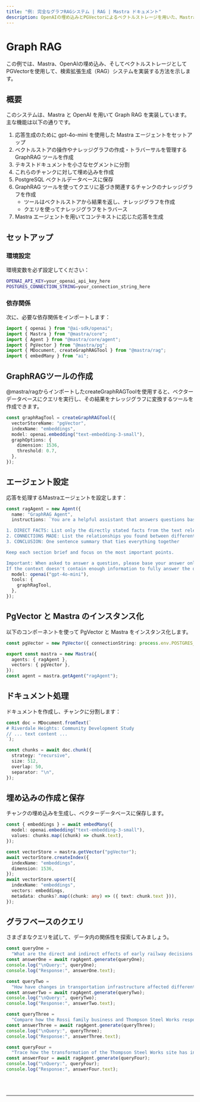 ```yaml
---
title: "例: 完全なグラフRAGシステム | RAG | Mastra ドキュメント"
description: OpenAIの埋め込みとPGVectorによるベクトルストレージを用いた、MastraでのグラフRAGシステム実装例。
---
```



# Graph RAG

この例では、Mastra、OpenAIの埋め込み、そしてベクトルストレージとしてPGVectorを使用して、検索拡張生成（RAG）システムを実装する方法を示します。

## 概要

このシステムは、Mastra と OpenAI を用いて Graph RAG を実装しています。主な機能は以下の通りです。

1. 応答生成のために gpt-4o-mini を使用した Mastra エージェントをセットアップ
2. ベクトルストアの操作やナレッジグラフの作成・トラバーサルを管理する GraphRAG ツールを作成
3. テキストドキュメントを小さなセグメントに分割
4. これらのチャンクに対して埋め込みを作成
5. PostgreSQL ベクトルデータベースに保存
6. GraphRAG ツールを使ってクエリに基づき関連するチャンクのナレッジグラフを作成
   - ツールはベクトルストアから結果を返し、ナレッジグラフを作成
   - クエリを使ってナレッジグラフをトラバース
7. Mastra エージェントを用いてコンテキストに応じた応答を生成

## セットアップ

### 環境設定

環境変数を必ず設定してください：

```bash filename=".env"
OPENAI_API_KEY=your_openai_api_key_here
POSTGRES_CONNECTION_STRING=your_connection_string_here
```

### 依存関係

次に、必要な依存関係をインポートします：

```typescript copy showLineNumbers filename="index.ts"
import { openai } from "@ai-sdk/openai";
import { Mastra } from "@mastra/core";
import { Agent } from "@mastra/core/agent";
import { PgVector } from "@mastra/pg";
import { MDocument, createGraphRAGTool } from "@mastra/rag";
import { embedMany } from "ai";
```

## GraphRAGツールの作成

@mastra/ragからインポートしたcreateGraphRAGToolを使用すると、ベクターデータベースにクエリを実行し、その結果をナレッジグラフに変換するツールを作成できます。

```typescript copy showLineNumbers{8} filename="index.ts"
const graphRagTool = createGraphRAGTool({
  vectorStoreName: "pgVector",
  indexName: "embeddings",
  model: openai.embedding("text-embedding-3-small"),
  graphOptions: {
    dimension: 1536,
    threshold: 0.7,
  },
});
```

## エージェント設定

応答を処理するMastraエージェントを設定します：

```typescript copy showLineNumbers{19} filename="index.ts"
const ragAgent = new Agent({
  name: "GraphRAG Agent",
  instructions: `You are a helpful assistant that answers questions based on the provided context. Format your answers as follows:

1. DIRECT FACTS: List only the directly stated facts from the text relevant to the question (2-3 bullet points)
2. CONNECTIONS MADE: List the relationships you found between different parts of the text (2-3 bullet points)
3. CONCLUSION: One sentence summary that ties everything together

Keep each section brief and focus on the most important points.

Important: When asked to answer a question, please base your answer only on the context provided in the tool. 
If the context doesn't contain enough information to fully answer the question, please state that explicitly.`,
  model: openai("gpt-4o-mini"),
  tools: {
    graphRagTool,
  },
});
```

## PgVector と Mastra のインスタンス化

以下のコンポーネントを使って PgVector と Mastra をインスタンス化します。

```typescript copy showLineNumbers{36} filename="index.ts"
const pgVector = new PgVector({ connectionString: process.env.POSTGRES_CONNECTION_STRING! });

export const mastra = new Mastra({
  agents: { ragAgent },
  vectors: { pgVector },
});
const agent = mastra.getAgent("ragAgent");
```

## ドキュメント処理

ドキュメントを作成し、チャンクに分割します：

```typescript copy showLineNumbers{45} filename="index.ts"
const doc = MDocument.fromText(`
# Riverdale Heights: Community Development Study
// ... text content ...
`);

const chunks = await doc.chunk({
  strategy: "recursive",
  size: 512,
  overlap: 50,
  separator: "\n",
});
```

## 埋め込みの作成と保存

チャンクの埋め込みを生成し、ベクターデータベースに保存します。

```typescript copy showLineNumbers{56} filename="index.ts"
const { embeddings } = await embedMany({
  model: openai.embedding("text-embedding-3-small"),
  values: chunks.map((chunk) => chunk.text),
});

const vectorStore = mastra.getVector("pgVector");
await vectorStore.createIndex({
  indexName: "embeddings",
  dimension: 1536,
});
await vectorStore.upsert({
  indexName: "embeddings",
  vectors: embeddings,
  metadata: chunks?.map((chunk: any) => ({ text: chunk.text })),
});
```

## グラフベースのクエリ

さまざまなクエリを試して、データ内の関係性を探索してみましょう。

```typescript copy showLineNumbers{82} filename="index.ts"
const queryOne =
  "What are the direct and indirect effects of early railway decisions on Riverdale Heights' current state?";
const answerOne = await ragAgent.generate(queryOne);
console.log("\nQuery:", queryOne);
console.log("Response:", answerOne.text);

const queryTwo =
  "How have changes in transportation infrastructure affected different generations of local businesses and community spaces?";
const answerTwo = await ragAgent.generate(queryTwo);
console.log("\nQuery:", queryTwo);
console.log("Response:", answerTwo.text);

const queryThree =
  "Compare how the Rossi family business and Thompson Steel Works responded to major infrastructure changes, and how their responses affected the community.";
const answerThree = await ragAgent.generate(queryThree);
console.log("\nQuery:", queryThree);
console.log("Response:", answerThree.text);

const queryFour =
  "Trace how the transformation of the Thompson Steel Works site has influenced surrounding businesses and cultural spaces from 1932 to present.";
const answerFour = await ragAgent.generate(queryFour);
console.log("\nQuery:", queryFour);
console.log("Response:", answerFour.text);
```

<br />
<br />
<hr className="dark:border-[#404040] border-gray-300" />
<br />
<br />
<GithubLink
  link={
    "https://github.com/mastra-ai/mastra/blob/main/examples/basics/rag/graph-rag"
  }
/>
